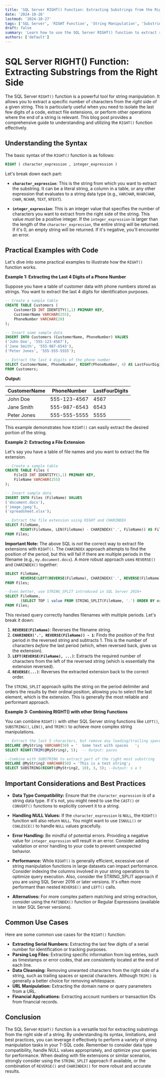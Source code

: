 ```yaml
---
title: 'SQL Server RIGHT() Function: Extracting Substrings from the Right Side'
date: '2024-10-26'
lastmod: '2024-10-27'
tags: ['SQL Server', 'RIGHT Function', 'String Manipulation', 'Substring', 'T-SQL', 'Database', 'SQL Tutorial']
draft: false
summary: 'Learn how to use the SQL Server RIGHT() function to extract substrings from the right side of a string. This comprehensive guide includes syntax, examples, use cases, and best practices for effective string manipulation in T-SQL.'
authors: ['default']
---
```


# SQL Server RIGHT() Function: Extracting Substrings from the Right Side

The SQL Server `RIGHT()` function is a powerful tool for string manipulation. It allows you to extract a specific number of characters from the *right* side of a given string. This is particularly useful when you need to isolate the last few digits of a code, extract file extensions, or perform other operations where the end of a string is relevant. This blog post provides a comprehensive guide to understanding and utilizing the `RIGHT()` function effectively.

## Understanding the Syntax

The basic syntax of the `RIGHT()` function is as follows:

```sql
RIGHT ( character_expression , integer_expression )
```

Let's break down each part:

*   **`character_expression`**: This is the string from which you want to extract the substring.  It can be a literal string, a column in a table, or any other expression that evaluates to a string data type (e.g., `VARCHAR`, `NVARCHAR`, `CHAR`, `NCHAR`, `TEXT`, `NTEXT`).

*   **`integer_expression`**: This is an integer value that specifies the number of characters you want to extract from the right side of the string. This value *must* be a positive integer. If the `integer_expression` is larger than the length of the `character_expression`, the entire string will be returned.  If it's 0, an empty string will be returned.  If it's negative, you'll encounter an error.

## Practical Examples with Code

Let's dive into some practical examples to illustrate how the `RIGHT()` function works.

**Example 1: Extracting the Last 4 Digits of a Phone Number**

Suppose you have a table of customer data with phone numbers stored as strings.  You want to extract the last 4 digits for identification purposes.

```sql
-- Create a sample table
CREATE TABLE Customers (
    CustomerID INT IDENTITY(1,1) PRIMARY KEY,
    CustomerName VARCHAR(255),
    PhoneNumber VARCHAR(20)
);

-- Insert some sample data
INSERT INTO Customers (CustomerName, PhoneNumber) VALUES
('John Doe', '555-123-4567'),
('Jane Smith', '555-987-6543'),
('Peter Jones', '555-555-5555');

-- Extract the last 4 digits of the phone number
SELECT CustomerName, PhoneNumber, RIGHT(PhoneNumber, 4) AS LastFourDigits
FROM Customers;
```

**Output:**

| CustomerName | PhoneNumber    | LastFourDigits |
|--------------|----------------|----------------|
| John Doe     | 555-123-4567   | 4567           |
| Jane Smith   | 555-987-6543   | 6543           |
| Peter Jones  | 555-555-5555   | 5555           |

This example demonstrates how `RIGHT()` can easily extract the desired portion of the string.

**Example 2: Extracting a File Extension**

Let's say you have a table of file names and you want to extract the file extension.

```sql
-- Create a sample table
CREATE TABLE Files (
    FileID INT IDENTITY(1,1) PRIMARY KEY,
    FileName VARCHAR(255)
);

-- Insert sample data
INSERT INTO Files (FileName) VALUES
('document.docx'),
('image.jpeg'),
('spreadsheet.xlsx');

-- Extract the file extension using RIGHT and CHARINDEX
SELECT FileName,
       RIGHT(FileName, LEN(FileName) - CHARINDEX('.', FileName)) AS FileExtension --Incorrect way, see correct way below
FROM Files;
```

**Important Note:** The above SQL is *not* the correct way to extract file extensions with `RIGHT()`.  The `CHARINDEX` approach attempts to find the position of the period, but this will fail if there are multiple periods in the filename (e.g., `my.document.docx`).  A more robust approach uses `REVERSE()` and `CHARINDEX()` together:

```sql
SELECT FileName,
       REVERSE(LEFT(REVERSE(FileName), CHARINDEX('.', REVERSE(FileName)) - 1)) AS FileExtension
FROM Files;

--Even better, use STRING_SPLIT introduced in SQL Server 2016+
SELECT FileName,
       (SELECT TOP 1 value FROM STRING_SPLIT(FileName, '.') ORDER BY ordinal DESC) AS FileExtension
FROM Files;
```

This revised query correctly handles filenames with multiple periods. Let's break it down:

1.  **`REVERSE(FileName)`**: Reverses the filename string.
2.  **`CHARINDEX('.', REVERSE(FileName)) - 1`**:  Finds the position of the first period in the reversed string and subtracts 1.  This is the number of characters *before* the last period (which, when reversed back, gives us the extension).
3.  **`LEFT(REVERSE(FileName), ...)`**:  Extracts the required number of characters from the left of the reversed string (which is essentially the extension reversed).
4.  **`REVERSE(...)`**: Reverses the extracted extension back to the correct order.

The `STRING_SPLIT` approach splits the string on the period delimiter and orders the results by their ordinal position, allowing you to select the last element, which is the extension.  This is generally the most reliable and performant approach.

**Example 3: Combining RIGHT() with other String Functions**

You can combine `RIGHT()` with other SQL Server string functions like `LEFT()`, `SUBSTRING()`, `LEN()`, and `TRIM()` to achieve more complex string manipulations.

```sql
-- Extract the last 5 characters, but remove any leading/trailing spaces
DECLARE @MyString VARCHAR(50) = '  Some text with spaces   ';
SELECT RIGHT(TRIM(@MyString), 5);  -- Output: paces

--Combine with SUBSTRING to extract part of the right most substring
DECLARE @MyString2 VARCHAR(50) = 'This is a test string';
SELECT SUBSTRING(RIGHT(@MyString2, 10), 3, 5); --Output: s a t
```

## Important Considerations and Best Practices

*   **Data Type Compatibility:** Ensure that the `character_expression` is of a string data type.  If it's not, you might need to use the `CAST()` or `CONVERT()` functions to explicitly convert it to a string.

*   **Handling NULL Values:** If the `character_expression` is `NULL`, the `RIGHT()` function will also return `NULL`.  You might want to use `ISNULL()` or `COALESCE()` to handle `NULL` values gracefully.

*   **Error Handling:** Be mindful of potential errors.  Providing a negative value for `integer_expression` will result in an error.  Consider adding validation or error handling to your code to prevent unexpected behavior.

*   **Performance:**  While `RIGHT()` is generally efficient, excessive use of string manipulation functions in large datasets can impact performance. Consider indexing the columns involved in your string operations to optimize query execution. Also, consider the STRING_SPLIT approach if you are using SQL Server 2016 or later versions.  It's often more performant than nested `REVERSE()` and `LEFT()` calls.

*   **Alternatives:** For more complex pattern matching and string extraction, consider using the `PATINDEX()` function or Regular Expressions (available in later SQL Server versions).

## Common Use Cases

Here are some common use cases for the `RIGHT()` function:

*   **Extracting Serial Numbers:** Extracting the last few digits of a serial number for identification or tracking purposes.
*   **Parsing Log Files:**  Extracting specific information from log entries, such as timestamps or error codes, that are consistently located at the end of each line.
*   **Data Cleansing:** Removing unwanted characters from the right side of a string, such as trailing spaces or special characters.  Although `TRIM()` is generally a better choice for removing whitespace.
*   **URL Manipulation:** Extracting the domain name or query parameters from a URL.
*   **Financial Applications:** Extracting account numbers or transaction IDs from financial records.

## Conclusion

The SQL Server `RIGHT()` function is a versatile tool for extracting substrings from the right side of a string. By understanding its syntax, limitations, and best practices, you can leverage it effectively to perform a variety of string manipulation tasks in your T-SQL code. Remember to consider data type compatibility, handle NULL values appropriately, and optimize your queries for performance.  When dealing with file extensions or similar scenarios, strongly consider using the `STRING_SPLIT` approach if available, or the combination of `REVERSE()` and `CHARINDEX()` for more robust and accurate results.